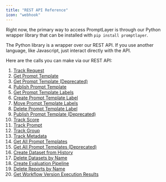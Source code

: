 ```yaml
---
title: "REST API Reference"
icon: "webhook"
---
```


Right now, the primary way to access PromptLayer is through our Python wrapper library that can be installed with `pip install promptlayer`.

The Python library is a wrapper over our REST API. If you use another language, like Javascript, just interact directly with the API.

Here are the calls you can make via our REST API:

1. [Track Request](/reference/track-request)
2. [Get Prompt Template](/reference/templates-get)
3. [Get Prompt Template (Deprecated)](/reference/get-prompt-template)
4. [Publish Prompt Template](/reference/templates-publish)
5. [Get Prompt Template Labels](/reference/templates-labels-get)
6. [Create Prompt Template Label](/reference/prompt-labels-create)
7. [Move Prompt Template Labels](/reference/prompt-labels-patch)
8. [Delete Prompt Template Label](/reference/prompt-labels-delete)
9. [Publish Prompt Template (Deprecated)](/reference/publish-prompt-template)
10. [Track Score](/reference/track-score)
11. [Track Prompt](/reference/track-prompt)
12. [Track Group](/reference/track-group)
13. [Track Metadata](/reference/track-metadata)
14. [Get All Prompt Templates](/reference/list-prompt-templates)
15. [Get All Prompt Templates (Deprecated)](/reference/get-prompts)
16. [Create Dataset from History](/reference/dataset-from-filter-params)
17. [Delete Datasets by Name](/reference/delete-datasets-by-name)  
18. [Create Evaluation Pipeline](/reference/create-reports)
19. [Delete Reports by Name](/reference/delete-reports-by-name)
20. [Get Workflow Version Execution Results](/reference/workflow-version-execution-results)
